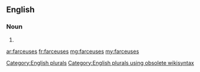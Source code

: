 ==English==

===Noun===
{{head|en}}

# {{plural of|farceuse}}

[[Category:English plurals]][[Category:English plurals using obsolete wikisyntax]]

[[ar:farceuses]]
[[fr:farceuses]]
[[mg:farceuses]]
[[my:farceuses]]